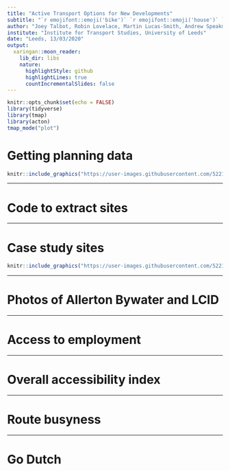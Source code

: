 ```yaml
---
title: "Active Transport Options for New Developments"
subtitle: "`r emojifont::emoji('bike')` `r emojifont::emoji('house')` `r emojifont::emoji('walking_woman')` <br/>A case study of new housing sites in Leeds"
author: "Joey Talbot, Robin Lovelace, Martin Lucas-Smith, Andrew Speakman and Simon Nuttall"
institute: "Institute for Transport Studies, University of Leeds"
date: "Leeds, 13/03/2020"
output:
  xaringan::moon_reader:
    lib_dir: libs
    nature:
      highlightStyle: github
      highlightLines: true
      countIncrementalSlides: false
---
```


```r
knitr::opts_chunk$set(echo = FALSE)
library(tidyverse)
library(tmap)
library(acton)
tmap_mode("plot")
```


# Getting planning data

```r
knitr::include_graphics("https://user-images.githubusercontent.com/52210872/76353318-6abed180-6308-11ea-9fd7-f976347600c7.png")
```

---

# Code to extract sites

---

# Case study sites

```r
knitr::include_graphics("https://user-images.githubusercontent.com/52210872/76352731-6f36ba80-6307-11ea-8444-c775f09818d2.PNG")
```

---

# Photos of Allerton Bywater and LCID

---

# Access to employment

---

# Overall accessibility index

--- 

# Route busyness

---

# Go Dutch


